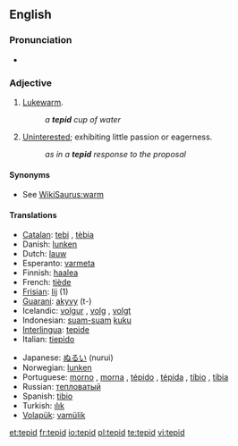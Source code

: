 ==English==

===Pronunciation===
* {{audio|en-us-tepid.ogg|Audio (US)}}

===Adjective===
{{en-adj|-}}

# [[lukewarm|Lukewarm]].
#: ''a '''tepid''' cup of water''
# [[uninterested|Uninterested]]; exhibiting little passion or eagerness.
#: ''as in a '''tepid''' response to the proposal''

====Synonyms====
* See [[WikiSaurus:warm]]

====Translations====
{{trans-top}}
* [[Catalan]]: [[tebi]] {{m}}, [[tèbia]] {{f}}
* Danish: [[lunken]]
* Dutch: [[lauw]]
* Esperanto: [[varmeta]]
* Finnish: [[haalea]]
* French: [[tiède]] {{m|f}}
* [[Frisian]]: [[lij]] (1)
* [[Guarani]]: [[akyvy]] (t-)
* Icelandic: [[volgur]] {{m}}, [[volg]] {{f}}, [[volgt]] {{n}}
* Indonesian: [[suam-suam]] [[kuku]]
* [[Interlingua]]: [[tepide]]
* Italian: [[tiepido]]
{{trans-mid}}
* Japanese: [[ぬるい]] (nurui)
* Norwegian: [[lunken]]
* Portuguese: [[morno]] {{m}}, [[morna]] {{f}}, [[tépido]] {{m}}, [[tépida]] {{f}}, [[tíbio]] {{m}}, [[tíbia]] {{f}}
* Russian: [[тепловатый]]
* Spanish: [[tibio]]
* Turkish: [[ılık]]
* [[Volapük]]: [[vamülik]]
{{trans-bottom}}

[[et:tepid]]
[[fr:tepid]]
[[io:tepid]]
[[pl:tepid]]
[[te:tepid]]
[[vi:tepid]]